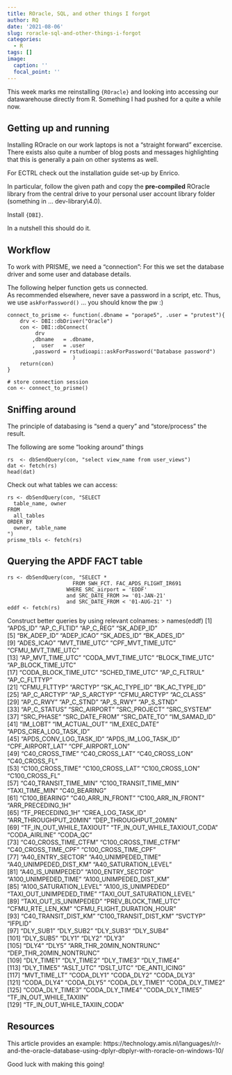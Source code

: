 ```yaml
---
title: ROracle, SQL, and other things I forgot
author: RQ
date: '2021-08-06'
slug: roracle-sql-and-other-things-i-forgot
categories:
  - R
tags: []
image:
  caption: ''
  focal_point: ''
---
```


This week marks me reinstalling `{ROracle}` and looking into accessing our datawarehouse directly from R. Something I had pushed for a quite a while now.

## Getting up and running

Installing ROracle on our work laptops is not a "straight forward" excercise. There exists also quite a number of blog posts and messages highlighting that this is generally a pain on other systems as well.

For ECTRL check out the installation guide set-up by Enrico.

In particular, follow the given path and copy the **pre-compiled** ROracle library from the central drive to your personal user account library folder (something in ... dev\win-library\R\4.0).

Install `{DBI}`.

In a nutshell this should do it.

## Workflow

To work with PRISME, we need a "connection":
For this we set the database driver and some user and database details.

The following helper function gets us connected.    
As recommended elsewhere, never save a password in a script, etc.
Thus, we use `askForPassword()` ... you should know the pw :)

```` 
connect_to_prisme <- function(.dbname = "porape5", .user = "prutest"){
    drv <- DBI::dbDriver("Oracle")
    con <- DBI::dbConnect(
         drv
        ,dbname   = .dbname,
        ,  user   = .user
        ,password = rstudioapi::askForPassword("Database password")
                     )
    return(con)
}

# store connection session
con <- connect_to_prisme()
```` 

## Sniffing around

The principle of databasing is "send a query" and "store/process" the result.

The following are some "looking around" things

````
rs  <- dbSendQuery(con, "select view_name from user_views")
dat <- fetch(rs)
head(dat)
````

Check out what tables we can access:

````
rs <- dbSendQuery(con, "SELECT
  table_name, owner
FROM
  all_tables
ORDER BY
  owner, table_name
")
prisme_tbls <- fetch(rs)
````

## Querying the APDF FACT table

```
rs <- dbSendQuery(con, "SELECT *
                     FROM SWH_FCT. FAC_APDS_FLIGHT_IR691
                   WHERE SRC_airport = 'EDDF'
                   and SRC_DATE_FROM >= '01-JAN-21'
                   and SRC_DATE_FROM < '01-AUG-21' ")
eddf <- fetch(rs)
```

Construct better queries by using relevant colnames:
> names(eddf)
  [1] "APDS_ID"                      "AP_C_FLTID"                   "AP_C_REG"                     "SK_ADEP_ID"                  
  [5] "BK_ADEP_ID"                   "ADEP_ICAO"                    "SK_ADES_ID"                   "BK_ADES_ID"                  
  [9] "ADES_ICAO"                    "MVT_TIME_UTC"                 "CPF_MVT_TIME_UTC"             "CFMU_MVT_TIME_UTC"           
 [13] "AP_MVT_TIME_UTC"              "CODA_MVT_TIME_UTC"            "BLOCK_TIME_UTC"               "AP_BLOCK_TIME_UTC"           
 [17] "CODA_BLOCK_TIME_UTC"          "SCHED_TIME_UTC"               "AP_C_FLTRUL"                  "AP_C_FLTTYP"                 
 [21] "CFMU_FLTTYP"                  "ARCTYP"                       "SK_AC_TYPE_ID"                "BK_AC_TYPE_ID"               
 [25] "AP_C_ARCTYP"                  "AP_S_ARCTYP"                  "CFMU_ARCTYP"                  "AC_CLASS"                    
 [29] "AP_C_RWY"                     "AP_C_STND"                    "AP_S_RWY"                     "AP_S_STND"                   
 [33] "AP_C_STATUS"                  "SRC_AIRPORT"                  "SRC_PROJECT"                  "SRC_SYSTEM"                  
 [37] "SRC_PHASE"                    "SRC_DATE_FROM"                "SRC_DATE_TO"                  "IM_SAMAD_ID"                 
 [41] "IM_LOBT"                      "IM_ACTUAL_OUT"                "IM_EXEC_DATE"                 "APDS_CREA_LOG_TASK_ID"       
 [45] "APDS_CONV_LOG_TASK_ID"        "APDS_IM_LOG_TASK_ID"          "CPF_AIRPORT_LAT"              "CPF_AIRPORT_LON"             
 [49] "C40_CROSS_TIME"               "C40_CROSS_LAT"                "C40_CROSS_LON"                "C40_CROSS_FL"                
 [53] "C100_CROSS_TIME"              "C100_CROSS_LAT"               "C100_CROSS_LON"               "C100_CROSS_FL"               
 [57] "C40_TRANSIT_TIME_MIN"         "C100_TRANSIT_TIME_MIN"        "TAXI_TIME_MIN"                "C40_BEARING"                 
 [61] "C100_BEARING"                 "C40_ARR_IN_FRONT"             "C100_ARR_IN_FRONT"            "ARR_PRECEDING_1H"            
 [65] "TF_PRECEDING_1H"              "CREA_LOG_TASK_ID"             "ARR_THROUGHPUT_20MIN"         "DEP_THROUGHPUT_20MIN"        
 [69] "TF_IN_OUT_WHILE_TAXIOUT"      "TF_IN_OUT_WHILE_TAXIOUT_CODA" "CODA_AIRLINE"                 "CODA_QC"                     
 [73] "C40_CROSS_TIME_CTFM"          "C100_CROSS_TIME_CTFM"         "C40_CROSS_TIME_CPF"           "C100_CROSS_TIME_CPF"         
 [77] "A40_ENTRY_SECTOR"             "A40_UNIMPEDED_TIME"           "A40_UNIMPEDED_DIST_KM"        "A40_SATURATION_LEVEL"        
 [81] "A40_IS_UNIMPEDED"             "A100_ENTRY_SECTOR"            "A100_UNIMPEDED_TIME"          "A100_UNIMPEDED_DIST_KM"      
 [85] "A100_SATURATION_LEVEL"        "A100_IS_UNIMPEDED"            "TAXI_OUT_UNIMPEDED_TIME"      "TAXI_OUT_SATURATION_LEVEL"   
 [89] "TAXI_OUT_IS_UNIMPEDED"        "PREV_BLOCK_TIME_UTC"          "CFMU_RTE_LEN_KM"              "CFMU_FLIGHT_DURATION_HOUR"   
 [93] "C40_TRANSIT_DIST_KM"          "C100_TRANSIT_DIST_KM"         "SVCTYP"                       "IFPLID"                      
 [97] "DLY_SUB1"                     "DLY_SUB2"                     "DLY_SUB3"                     "DLY_SUB4"                    
[101] "DLY_SUB5"                     "DLY1"                         "DLY2"                         "DLY3"                        
[105] "DLY4"                         "DLY5"                         "ARR_THR_20MIN_NONTRUNC"       "DEP_THR_20MIN_NONTRUNC"      
[109] "DLY_TIME1"                    "DLY_TIME2"                    "DLY_TIME3"                    "DLY_TIME4"                   
[113] "DLY_TIME5"                    "ASLT_UTC"                     "DSLT_UTC"                     "DE_ANTI_ICING"               
[117] "MVT_TIME_LT"                  "CODA_DLY1"                    "CODA_DLY2"                    "CODA_DLY3"                   
[121] "CODA_DLY4"                    "CODA_DLY5"                    "CODA_DLY_TIME1"               "CODA_DLY_TIME2"              
[125] "CODA_DLY_TIME3"               "CODA_DLY_TIME4"               "CODA_DLY_TIME5"               "TF_IN_OUT_WHILE_TAXIIN"      
[129] "TF_IN_OUT_WHILE_TAXIIN_CODA" 



## Resources

This article provides an example: https://technology.amis.nl/languages/r/r-and-the-oracle-database-using-dplyr-dbplyr-with-roracle-on-windows-10/

Good luck with making this going!
